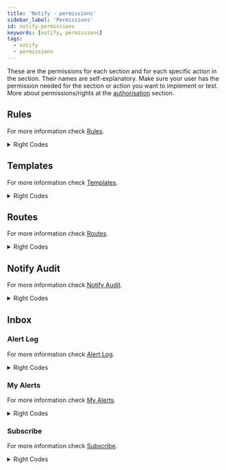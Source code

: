 ```yaml
---
title: 'Notify - permissions'
sidebar_label: 'Permissions'
id: notify-permissions
keywords: [notify, permissions]
tags:
  - notify
  - permissions
---
```


These are the permissions for each section and for each specific action in the section. Their names are self-explanatory. Make sure your user has the permission needed for the section or action you want to implement or test. More about permissions/rights at the [authorisation](/server/access-control/authorisation#users-profiles-and-right-codes) section.

## Rules

For more information check [Rules](../notify-ui-components#rules).

<details>
  <summary>Right Codes</summary>
  | Right Code                  | Description                             |
  | --------------------------- | --------------------------------------- |
  | NotificationRuleView        | Can view notification rules             |
  | NotificationRuleCreate      | Can create notification rules           |
  | NotificationRuleUpdate      | Can edit notification rules             |
  | NotificationRuleDelete      | Can delete notification rules           |
  | NotificationRouteTopicsView | Can see topics inserted on the database |
</details>

## Templates

For more information check [Templates](../notify-ui-components#templates).

<details>
  <summary>Right Codes</summary>
  | Right Code                     | Description                             |
  | ------------------------------ | --------------------------------------- |
  | NotificationRuleTemplateView   | Can view notification templates         |
  | NotificationRuleTemplateCreate | Can create notification templates       |
  | NotificationRuleTemplateUpdate | Can edit notification templates         |
  | NotificationRuleTemplateDelete | Can delete notification templates       |
  | NotificationRouteTopicsView    | Can see topics inserted on the database |
</details>

## Routes

For more information check [Routes](../notify-ui-components#routes).

<details>
  <summary>Right Codes</summary>
  | Right Code                  | Description       |
  | --------------------------- | ----------------- |
  | NotificationRouteView       | Can view routes   |
  | NotificationRouteCreate     | Can create routes |
  | NotificationRouteUpdate     | Can edit routes   |
  | NotificationRouteDelete     | Can delete routes |
  | NotificationRouteTopicsView | Can see routes    |
</details>

## Notify Audit

For more information check [Notify Audit](../notify-ui-components#notify-audit).

<details>
  <summary>Right Codes</summary>
  | Right Code            | Description                   |
  | --------------------- | ----------------------------- |
  | NotificationAuditView | Can view NOTIFY_AUDIT records |
</details>

## Inbox

### Alert Log

For more information check [Alert Log](../notify-ui-components#alert-log).

<details>
  <summary>Right Codes</summary>
  | Right Code            | Description                 |
  | --------------------- | --------------------------- |
  | NotificationRuleView  | Can view notification rules |
</details>

### My Alerts

For more information check [My Alerts](../notify-ui-components#my-alerts).

<details>
  <summary>Right Codes</summary>
  | Right Code                   | Description                                    |
  | ---------------------------- | ---------------------------------------------- |
  | NotificationRuleTemplateView | Can notification rules                         |
  | NotificationRuleDisable      | Can pause notification rules execution         |
  | NotificationRuleEnable       | Can resume notification rules execution        |
  | NotificationRuleUnsubscribe  | Can unsubscribe the user to notification rules |
</details>

### Subscribe

For more information check [Subscribe](../notify-ui-components#subscribe).

<details>
  <summary>Right Codes</summary>
  | Right Code                 | Description                                  |
  | -------------------------- | -------------------------------------------- |
  | NotificationRuleSubscribe  | Can subscribe the user to notification rules |
</details>
